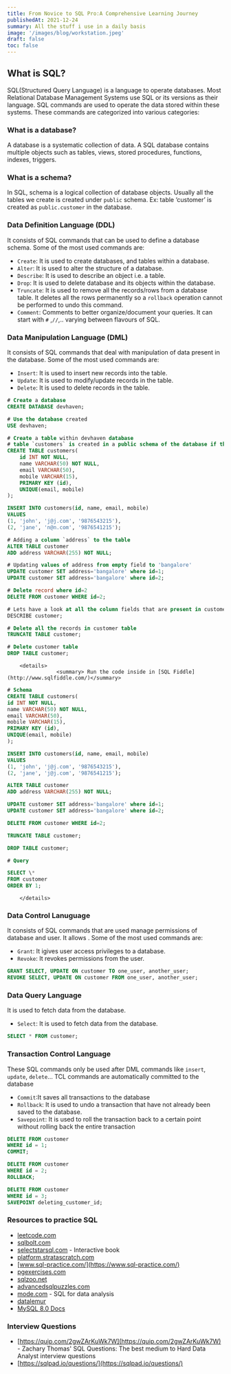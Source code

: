 ```yaml
---
title: From Novice to SQL Pro:A Comprehensive Learning Journey
publishedAt: 2021-12-24
summary: All the stuff i use in a daily basis
image: '/images/blog/workstation.jpeg'
draft: false
toc: false
---
```



## What is SQL?

SQL(Structured Query Language) is a language to operate databases. Most Relational Database Management Systems use SQL or its versions as their language. SQL commands are used to operate the data stored within these systems. These commands are categorized into various categories:

### What is a database?

A database is a systematic collection of data. A SQL database contains multiple objects such as tables, views, stored procedures, functions, indexes, triggers.

### What is a schema?

In SQL, schema is a logical collection of database objects. Usually all the tables we create is created under `public` schema. Ex: table ‘customer’ is created as `public.customer` in the database.

### Data Definition Language (DDL)

It consists of SQL commands that can be used to define a database schema. Some of the most used commands are:

- `Create`: It is used to create databases, and tables within a database.
- `Alter`: It is used to alter the structure of a database.
- `Describe`: It is used to describe an object i.e. a table.
- `Drop`: It is used to delete database and its objects within the database.
- `Truncate`: It is used to remove all the records/rows from a database table. It deletes all the rows permanently so a `rollback` operation cannot be performed to undo this command.
- `Comment`: Comments to better organize/document your queries. It can start with `#` ,`//`,.. varying between flavours of SQL.

### Data Manipulation Language (DML)

It consists of SQL commands that deal with manipulation of data present in the database. Some of the most used commands are:

- `Insert`: It is used to insert new records into the table.
- `Update`: It is used to modify/update records in the table.
- `Delete`: It is used to delete records in the table.

```sql
# Create a database
CREATE DATABASE devhaven;

# Use the database created
USE devhaven;

# Create a table within devhaven database
# table `customers` is created in a public schema of the database if the engine supports it
CREATE TABLE customers(
	id INT NOT NULL,
	name VARCHAR(50) NOT NULL,
	email VARCHAR(50),
	mobile VARCHAR(15),
	PRIMARY KEY (id),
	UNIQUE(email, mobile)
);

INSERT INTO customers(id, name, email, mobile)
VALUES
(1, 'john', 'j@j.com', '9876543215'),
(2, 'jane', 'n@n.com', '9876541215');

# Adding a column `address` to the table
ALTER TABLE customer
ADD address VARCHAR(255) NOT NULL;

# Updating values of address from empty field to 'bangalore'
UPDATE customer SET address='bangalore' where id=1;
UPDATE customer SET address='bangalore' where id=2;

# Delete record where id=2
DELETE FROM customer WHERE id=2;

# Lets have a look at all the column fields that are present in customer table
DESCRIBE customer;

# Delete all the records in customer table
TRUNCATE TABLE customer;

# Delete customer table
DROP TABLE customer;
```

        <details>
                    <summary> Run the code inside in [SQL Fiddle](http://www.sqlfiddle.com/)</summary>
```sql
# Schema
CREATE TABLE customers(
id INT NOT NULL,
name VARCHAR(50) NOT NULL,
email VARCHAR(50),
mobile VARCHAR(15),
PRIMARY KEY (id),
UNIQUE(email, mobile)
);

INSERT INTO customers(id, name, email, mobile)
VALUES
(1, 'john', 'j@j.com', '9876543215'),
(2, 'jane', 'j@j.com', '9876541215');

ALTER TABLE customer
ADD address VARCHAR(255) NOT NULL;

UPDATE customer SET address='bangalore' where id=1;
UPDATE customer SET address='bangalore' where id=2;

DELETE FROM customer WHERE id=2;

TRUNCATE TABLE customer;

DROP TABLE customer;

# Query

SELECT \*
FROM customer
ORDER BY 1;

````
        </details>


### Data Control Lanuguage

It consists of SQL commands that are used manage permissions of database and user. It allows . Some of the most used commands are:

- `Grant`: It igives user access privileges to a database.
- `Revoke`: It revokes permissions from the user.

```sql
GRANT SELECT, UPDATE ON customer TO one_user, another_user;
REVOKE SELECT, UPDATE ON customer FROM one_user, another_user;
````

### Data Query Language

It is used to fetch data from the database.

- `Select`: It is used to fetch data from the database.

```sql
SELECT * FROM customer;
```

### Transaction Control Language

These SQL commands only be used after DML commands like `insert`, `update`, `delete`... TCL commands are automatically committed to the database

- `Commit`:It saves all transactions to the database
- `Rollback`: It is used to undo a transaction that have not already been saved to the database.
- `Savepoint`: It is used to roll the transaction back to a certain point without rolling back the entire transaction

```sql
DELETE FROM customer
WHERE id = 1;
COMMIT;

DELETE FROM customer
WHERE id = 2;
ROLLBACK;

DELETE FROM customer
WHERE id = 3;
SAVEPOINT deleting_customer_id;
```
### Resources to practice SQL

- [leetcode.com](https://leetcode.com/study-plan/sql/)
- [sqlbolt.com](https://sqlbolt.com/)
- [selectstarsql.com](https://selectstarsql.com/) - Interactive book
- [platform.stratascratch.com](https://platform.stratascratch.com/coding)
- [www.sql-practice.com/](https://www.sql-practice.com/)
- [pgexercises.com](https://pgexercises.com/)
- [sqlzoo.net](https://sqlzoo.net/wiki/SQL_Tutorial)
- [advancedsqlpuzzles.com](https://advancedsqlpuzzles.com/)
- [mode.com](https://mode.com/sql-tutorial/introduction-to-sql/) - SQL for data analysis
- [datalemur](https://datalemur.com/)
- [MySQL 8.0 Docs](https://dev.mysql.com/doc/refman/8.0/en/sql-statements.html)

### Interview Questions

- [https://quip.com/2gwZArKuWk7W](https://quip.com/2gwZArKuWk7W) - Zachary Thomas' SQL Questions: The best medium to Hard Data Analyst interview questions
- [https://sqlpad.io/questions/](https://sqlpad.io/questions/)